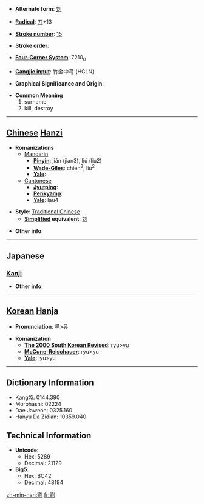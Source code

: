 * '''Alternate form''': [[刘]]

* '''[[Wiktionary:Chinese radical index| Radical]]''': [[Wiktionary:Chinese radical index 刀|刀]]+13

* '''[[Wiktionary:Chinese total strokes index|Stroke number]]''': [[Wiktionary:Chinese total strokes index 15|15]]

* '''Stroke order''': 

* '''[[Wiktionary:Chinese four corner index|Four-Corner System]]''': 7210<sub>0</sub>

* '''[[Wiktionary:Chinese Cangjie index|Cangjie input]]''': 竹金中弓 (HCLN)

* '''Graphical Significance and Origin''': 

* '''Common Meaning'''
*#surname
*# kill, destroy


----

== [[Chinese]] [[Hanzi]] ==

* '''Romanizations'''
** [[Mandarin]]
*** '''[[Pinyin]]''': jiǎn (jian3), liú (liu2)
*** '''[[Wade-Giles]]''': chien<sup>3</sup>, liu<sup>2</sup>
*** '''[[Yale]]''': 
**[[Cantonese]]
***'''[[Jyutping]]''':
***'''[[Penkyamp]]''': 
***'''[[Yale]]''': lau4

* '''Style''': [[Traditional Chinese]] 
** '''[[Simplified Chinese|Simplified]] equivalent''': [[刘]]

* '''Other info''': 

----

==Japanese==
===[[Kanji]]===
{{kanji|on readings=[[る]] (ru), [[りゅう]] (ryū)
|kun readings=[[ころす]] (korosu)
}}

* '''Other info''':  

----

== [[Korean]] [[Hanja]] ==

* '''Pronunciation''': 류>유

* '''Romanization'''
** '''[[The 2000 South Korean Revised Romanization|The 2000 South Korean Revised]]''': ryu>yu
** '''[[McCune-Reischauer]]''': ryu>yu
** '''[[Yale]]''': lyu>yu

----

== Dictionary Information ==

* KangXi: 0144.390
* Morohashi: 02224
* Dae Jaweon: 0325.160
* Hanyu Da Zidian: 10359.040

== Technical Information ==

* '''Unicode''':
** Hex: 5289
** Decimal: 21129
* '''Big5''':
** Hex: BC42
** Decimal: 48194

[[zh-min-nan:劉]]
[[fr:劉]]